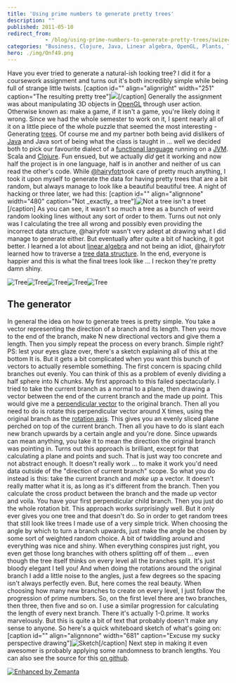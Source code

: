 ```yaml
---
title: 'Using prime numbers to generate pretty trees'
description: ""
published: 2011-05-10
redirect_from: 
            - /blog/using-prime-numbers-to-generate-pretty-trees/swizec/1705
categories: "Business, Clojure, Java, Linear algebra, OpenGL, Plants, Tree, Uncategorized"
hero: ./img/Onf49.png
---
```

Have you ever tried to generate a natural-ish looking tree? I did it for a coursework assignment and turns out it's both incredibly simple while being full of strange little twists. \[caption id="" align="alignright" width="251" caption="The resulting pretty tree"]![](./img/Onf49.png)\[/caption] Generally the assignment was about manipulating 3D objects in [OpenGL](http://www.opengl.org/ "OpenGL") through user action. Otherwise known as: make a game, if it isn't a game, you're likely doing it wrong. Since we had the whole semester to work on it, I spent nearly all of it on a little piece of the whole puzzle that seemed the most interesting - Generating [trees](http://en.wikipedia.org/wiki/Tree "Tree"). Of course me and my partner both being avid dislikers of [Java](http://www.oracle.com/technetwork/java/ "Java (programming language)") and Java sort of being what the class is taught in ... well we decided both to pick our favourite dialect of a [functional language](http://en.wikipedia.org/wiki/Functional_programming "Functional programming") running on a [JVM](http://en.wikipedia.org/wiki/Java_Virtual_Machine "Java Virtual Machine"). Scala and [Clojure](http://clojure.org "Clojure"). Fun ensued, but we actually _did_ get it working and now half the project is in one language, half is in another and neither of us can read the other's code. While [@hairyfotr](http://twitter.com/hairyfotr)took care of pretty much anything, I took it upon myself to generate the data for having pretty trees that are a bit random, but always manage to look like a beautiful beautiful tree. A night of hacking or three later, we had this: \[caption id="" align="alignnone" width="480" caption="Not \_exactly\_ a tree"]![](./img/KlUXU.png "Not a tree isn't a treet")\[/caption] As you can see, it wasn't so much a tree as a bunch of weird random looking lines without any sort of order to them. Turns out not only was I calculating the tree all wrong and possibly even providing the incorrect data structure, @hairyfotr wasn't very adept at drawing what I did manage to generate either. But eventually after quite a bit of hacking, it got better. I learned a lot about [linear algebra](http://en.wikipedia.org/wiki/Linear_algebra "Linear algebra") and not being an idiot, @hairyfotr learned how to traverse a [tree data structure](http://en.wikipedia.org/wiki/Tree_%28data_structure%29 "Tree (data structure)"). In the end, everyone is happier and this is what the final trees look like ... I reckon they're pretty damn shiny.

![](./img/NlQkb.png "Tree")![](./img/VFX7p.png "Tree")![](./img/avoQP.png "Tree")![](./img/Onf49.png "Tree")![](./img/csDVD.png "Tree")

## The generator

In general the idea on how to generate trees is pretty simple. You take a vector representing the direction of a branch and its length. Then you move to the end of the branch, make N new directional vectors and give them a length. Then you simply repeat the process on every branch. Simple right? PS: lest your eyes glaze over, there's a sketch explaining all of this at the bottom It is. But it gets a bit complicated when you want this bunch of vectors to actually resemble something. The first concern is spacing child branches out evenly. You can think of this as a problem of evenly dividing a half sphere into N chunks. My first approach to this failed spectacularly. I tried to take the current branch as a normal to a plane, then drawing a vector between the end of the current branch and the made up point. This would give me a [perpendicular vector](http://en.wikipedia.org/wiki/Surface_normal "Surface normal") to the original branch. Then all you need to do is rotate this perpendicular vector around X times, using the original branch as the [rotation axis](http://en.wikipedia.org/wiki/Rotation "Rotation"). This gives you an evenly sliced plane perched on top of the current branch. Then all you have to do is slant each new branch upwards by a certain angle and you're done. Since upwards can mean anything, you take it to mean the direction the original branch was pointing in. Turns out this approach is brilliant, except for that calculating a plane and points and such. That is just way too concrete and not abstract enough. It doesn't really work ... to make it work you'd need data outside of the "direction of current branch" scope. So what you do instead is this: take the current branch and _make up_ a vector. It doesn't really matter what it is, as long as it's different from the branch. Then you calculate the cross product between the branch and the made up vector and voila. You have your first perpendicular child branch. Then you just do the whole rotation bit. This approach works surprisingly well. But it only ever gives you one tree and that doesn't do. So in order to get random trees that still look like trees I made use of a very simple trick. When choosing the angle by which to turn a branch upwards, just make the angle be chosen by some sort of weighted random choice. A bit of twiddling around and everything was nice and shiny. When everything conspires just right, you even get those long branches with others splitting off of them ... even though the tree itself thinks on every level all the branches split. It's just bloody elegant I tell you! And when doing the rotations around the original branch I add a little noise to the angles, just a few degrees so the spacing isn't always perfectly even. But, here comes the real beauty. When choosing how many new branches to create on every level, I just follow the progression of prime numbers. So, on the first level there are two branches, then three, then five and so on. I use a similar progression for calculating the length of every next branch. There it's actually 1-0.prime. It works marvelously. But this is quite a bit of text that probably doesn't make any sense to anyone. So here's a quick whiteboard sketch of what's going on: \[caption id="" align="alignnone" width="681" caption="Excuse my sucky perspective drawing"]![](./img/83sOz.jpg "Sketch")\[/caption] Next step in making it even awesomer is probably applying some randomness to branch lengths. You can also see the source for this [on github](https://github.com/HairyFotr/AngryPigs/blob/master/src/AngryPigs/gen-tree.clj).

[![Enhanced by Zemanta](http://img.zemanta.com/zemified_e.png?x-id=666832dc-2563-4672-abbb-3ea6296b7ba1)](http://www.zemanta.com/ "Enhanced by Zemanta")